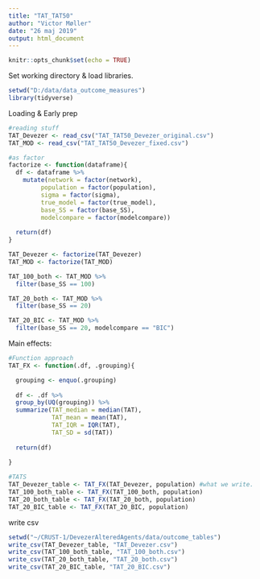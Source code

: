 ```yaml
---
title: "TAT_TAT50"
author: "Victor Møller"
date: "26 maj 2019"
output: html_document
---
```



```r
knitr::opts_chunk$set(echo = TRUE)
```

Set working directory & load libraries. 

```r

setwd("D:/data/data_outcome_measures")
library(tidyverse)

```

Loading & Early prep

```r

#reading stuff
TAT_Devezer <- read_csv("TAT_TAT50_Devezer_original.csv")
TAT_MOD <- read_csv("TAT_TAT50_Devezer_fixed.csv")

#as factor
factorize <- function(dataframe){
  df <- dataframe %>%
    mutate(network = factor(network),
         population = factor(population),
         sigma = factor(sigma),
         true_model = factor(true_model),
         base_SS = factor(base_SS),
         modelcompare = factor(modelcompare))
  
  return(df)
}

TAT_Devezer <- factorize(TAT_Devezer)
TAT_MOD <- factorize(TAT_MOD)

TAT_100_both <- TAT_MOD %>%
  filter(base_SS == 100)

TAT_20_both <- TAT_MOD %>%
  filter(base_SS == 20)

TAT_20_BIC <- TAT_MOD %>%
  filter(base_SS == 20, modelcompare == "BIC")

```

Main effects: 

```r

#Function approach
TAT_FX <- function(.df, .grouping){

  grouping <- enquo(.grouping)
  
  df <- .df %>%
  group_by(UQ(grouping)) %>%
  summarize(TAT_median = median(TAT),
            TAT_mean = mean(TAT),
            TAT_IQR = IQR(TAT),
            TAT_SD = sd(TAT))
  
  return(df)
  
}

#TATS
TAT_Devezer_table <- TAT_FX(TAT_Devezer, population) #what we write. 
TAT_100_both_table <- TAT_FX(TAT_100_both, population)
TAT_20_both_table <- TAT_FX(TAT_20_both, population)
TAT_20_BIC_table <- TAT_FX(TAT_20_BIC, population)
```

write csv 

```r

setwd("~/CRUST-1/DevezerAlteredAgents/data/outcome_tables")
write_csv(TAT_Devezer_table, "TAT_Devezer.csv")
write_csv(TAT_100_both_table, "TAT_100_both.csv")
write_csv(TAT_20_both_table, "TAT_20_both.csv")
write_csv(TAT_20_BIC_table, "TAT_20_BIC.csv")

```

